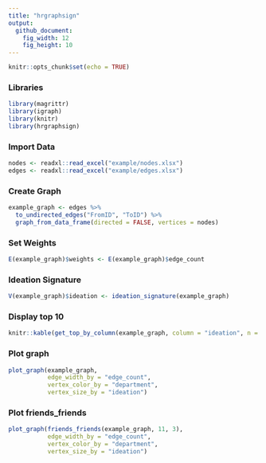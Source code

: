 ```yaml
---
title: "hrgraphsign"
output:
  github_document:
    fig_width: 12
    fig_height: 10
---
```


```r
knitr::opts_chunk$set(echo = TRUE)
```
### Libraries
```r
library(magrittr)
library(igraph)
library(knitr)
library(hrgraphsign)
```


### Import Data
```r
nodes <- readxl::read_excel("example/nodes.xlsx")
edges <- readxl::read_excel("example/edges.xlsx")
```

### Create Graph

```r
example_graph <- edges %>% 
  to_undirected_edges("FromID", "ToID") %>% 
  graph_from_data_frame(directed = FALSE, vertices = nodes)
```

### Set Weights

```r
E(example_graph)$weights <- E(example_graph)$edge_count
```

### Ideation Signature
```r
V(example_graph)$ideation <- ideation_signature(example_graph)
```

### Display top 10 
```r
knitr::kable(get_top_by_column(example_graph, column = "ideation", n = 10))
```

### Plot graph

```r
plot_graph(example_graph, 
           edge_width_by = "edge_count", 
           vertex_color_by = "department",
           vertex_size_by = "ideation")
```

### Plot friends_friends

```r
plot_graph(friends_friends(example_graph, 11, 3),
           edge_width_by = "edge_count", 
           vertex_color_by = "department",
           vertex_size_by = "ideation")
```
